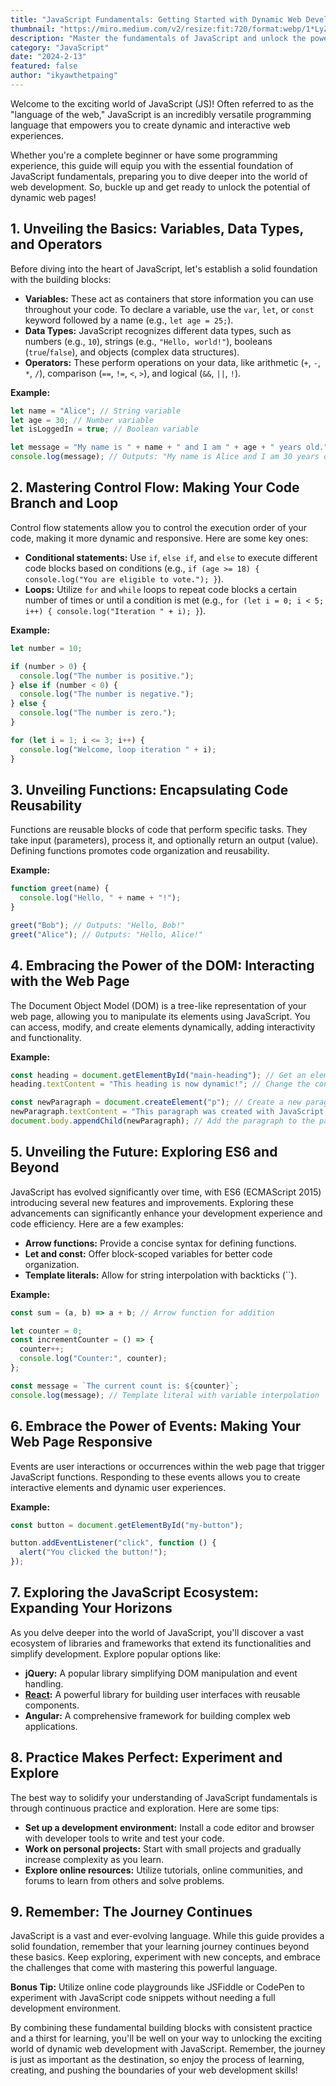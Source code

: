```yaml
---
title: "JavaScript Fundamentals: Getting Started with Dynamic Web Development"
thumbnail: "https://miro.medium.com/v2/resize:fit:720/format:webp/1*LyZcwuLWv2FArOumCxobpA.png"
description: "Master the fundamentals of JavaScript and unlock the power of dynamic web development! This comprehensive guide explores essential concepts like variables, control flow, functions, DOM manipulation, and ES6 features. Get started with practical examples, explore the JavaScript ecosystem, and embark on your journey to becoming a skilled web developer."
category: "JavaScript"
date: "2024-2-13"
featured: false
author: "ikyawthetpaing"
---
```


Welcome to the exciting world of JavaScript (JS)! Often referred to as the "language of the web," JavaScript is an incredibly versatile programming language that empowers you to create dynamic and interactive web experiences.

Whether you're a complete beginner or have some programming experience, this guide will equip you with the essential foundation of JavaScript fundamentals, preparing you to dive deeper into the world of web development. So, buckle up and get ready to unlock the potential of dynamic web pages!

## 1. Unveiling the Basics: Variables, Data Types, and Operators

Before diving into the heart of JavaScript, let's establish a solid foundation with the building blocks:

- **Variables:** These act as containers that store information you can use throughout your code. To declare a variable, use the `var`, `let`, or `const` keyword followed by a name (e.g., `let age = 25;`).
- **Data Types:** JavaScript recognizes different data types, such as numbers (e.g., `10`), strings (e.g., `"Hello, world!"`), booleans (`true`/`false`), and objects (complex data structures).
- **Operators:** These perform operations on your data, like arithmetic (`+`, `-`, `*`, `/`), comparison (`==`, `!=`, `<`, `>`), and logical (`&&`, `||`, `!`).

**Example:**

```javascript
let name = "Alice"; // String variable
let age = 30; // Number variable
let isLoggedIn = true; // Boolean variable

let message = "My name is " + name + " and I am " + age + " years old.";
console.log(message); // Outputs: "My name is Alice and I am 30 years old."
```

## 2. Mastering Control Flow: Making Your Code Branch and Loop

Control flow statements allow you to control the execution order of your code, making it more dynamic and responsive. Here are some key ones:

- **Conditional statements:** Use `if`, `else if`, and `else` to execute different code blocks based on conditions (e.g., `if (age >= 18) { console.log("You are eligible to vote."); }`).
- **Loops:** Utilize `for` and `while` loops to repeat code blocks a certain number of times or until a condition is met (e.g., `for (let i = 0; i < 5; i++) { console.log("Iteration " + i); }`).

**Example:**

```javascript
let number = 10;

if (number > 0) {
  console.log("The number is positive.");
} else if (number < 0) {
  console.log("The number is negative.");
} else {
  console.log("The number is zero.");
}

for (let i = 1; i <= 3; i++) {
  console.log("Welcome, loop iteration " + i);
}
```

## 3. Unveiling Functions: Encapsulating Code Reusability

Functions are reusable blocks of code that perform specific tasks. They take input (parameters), process it, and optionally return an output (value). Defining functions promotes code organization and reusability.

**Example:**

```javascript
function greet(name) {
  console.log("Hello, " + name + "!");
}

greet("Bob"); // Outputs: "Hello, Bob!"
greet("Alice"); // Outputs: "Hello, Alice!"
```

## 4. Embracing the Power of the DOM: Interacting with the Web Page

The Document Object Model (DOM) is a tree-like representation of your web page, allowing you to manipulate its elements using JavaScript. You can access, modify, and create elements dynamically, adding interactivity and functionality.

**Example:**

```javascript
const heading = document.getElementById("main-heading"); // Get an element by ID
heading.textContent = "This heading is now dynamic!"; // Change the content

const newParagraph = document.createElement("p"); // Create a new paragraph element
newParagraph.textContent = "This paragraph was created with JavaScript.";
document.body.appendChild(newParagraph); // Add the paragraph to the page
```

## 5. Unveiling the Future: Exploring ES6 and Beyond

JavaScript has evolved significantly over time, with ES6 (ECMAScript 2015) introducing several new features and improvements. Exploring these advancements can significantly enhance your development experience and code efficiency. Here are a few examples:

- **Arrow functions:** Provide a concise syntax for defining functions.
- **Let and const:** Offer block-scoped variables for better code organization.
- **Template literals:** Allow for string interpolation with backticks (``).

**Example:**

```javascript
const sum = (a, b) => a + b; // Arrow function for addition

let counter = 0;
const incrementCounter = () => {
  counter++;
  console.log("Counter:", counter);
};

const message = `The current count is: ${counter}`;
console.log(message); // Template literal with variable interpolation
```

## 6. Embrace the Power of Events: Making Your Web Page Responsive

Events are user interactions or occurrences within the web page that trigger JavaScript functions. Responding to these events allows you to create interactive elements and dynamic user experiences.

**Example:**

```javascript
const button = document.getElementById("my-button");

button.addEventListener("click", function () {
  alert("You clicked the button!");
});
```

## 7. Exploring the JavaScript Ecosystem: Expanding Your Horizons

As you delve deeper into the world of JavaScript, you'll discover a vast ecosystem of libraries and frameworks that extend its functionalities and simplify development. Explore popular options like:

- **jQuery:** A popular library simplifying DOM manipulation and event handling.
- **[React](/course/react):** A powerful library for building user interfaces with reusable components.
- **Angular:** A comprehensive framework for building complex web applications.

## 8. Practice Makes Perfect: Experiment and Explore

The best way to solidify your understanding of JavaScript fundamentals is through continuous practice and exploration. Here are some tips:

- **Set up a development environment:** Install a code editor and browser with developer tools to write and test your code.
- **Work on personal projects:** Start with small projects and gradually increase complexity as you learn.
- **Explore online resources:** Utilize tutorials, online communities, and forums to learn from others and solve problems.

## 9. Remember: The Journey Continues

JavaScript is a vast and ever-evolving language. While this guide provides a solid foundation, remember that your learning journey continues beyond these basics. Keep exploring, experiment with new concepts, and embrace the challenges that come with mastering this powerful language.

**Bonus Tip:** Utilize online code playgrounds like JSFiddle or CodePen to experiment with JavaScript code snippets without needing a full development environment.

By combining these fundamental building blocks with consistent practice and a thirst for learning, you'll be well on your way to unlocking the exciting world of dynamic web development with JavaScript. Remember, the journey is just as important as the destination, so enjoy the process of learning, creating, and pushing the boundaries of your web development skills!
